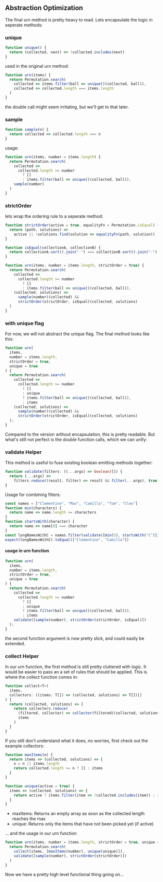 
## Abstraction Optimization

The final urn method is pretty heavy to read. Lets encapsulate the logic in seperate methods:

### unique

```js
function unique() {
  return (collected, next) => !collected.includes(next)
}
```

used in the original urn method:

```js
function urn(items) {
  return Permutation.search(
    collected => items.filter(ball => unique()(collected, ball)),
    collected => collected.length === items.length
  )
}
```

the double call might seem irritating, but we'll get to that later.

### sample

```js
function sample(n) {
  return collected => collected.length === n
}
```

usage:

```js
function urn(items, number = items.length) {
  return Permutation.search(
    collected =>
      collected.length >= number
        ? []
        : items.filter(ball => unique()(collected, ball)),
    sample(number)
  )
}
```

### strictOrder

lets wrap the ordering rule to a seperate method:

```js
function strictOrder(active = true, equalityFn = Permutation.isEqual) {
  return (path, solutions) =>
    active || !solutions.find(solution => equalityFn(path, solution))
}
```

```js
function isEqual(collectionA, collectionB) {
  return collectionA.sort().join("-") === collectionB.sort().join("-")
}

function urn(items, number = items.length, strictOrder = true) {
  return Permutation.search(
    collected =>
      collected.length >= number
        ? []
        : items.filter(ball => unique()(collected, ball)),
    (collected, solutions) =>
      sample(number)(collected) &&
      strictOrder(strictOrder, isEqual)(collected, solutions)
  )
}
```

### with unique flag

For now, we will not abstract the unique flag. The final method looks like this:

```js
function urn(
  items,
  number = items.length,
  strictOrder = true,
  unique = true
) {
  return Permutation.search(
    collected =>
      collected.length >= number
        ? []
        : unique
        ? items.filter(ball => unique()(collected, ball)),
        : items
    (collected, solutions) =>
      sample(number)(collected) &&
      strictOrder(strictOrder, isEqual)(collected, solutions)
  );
}
```

Compared to the version without encapsulation, this is pretty readable. But what's still not perfect is the double function calls, which we can unify:

### validate Helper

This method is useful to fuse existing boolean emitting methods together:

```ts
function validate(filters: ((...args) => boolean)[]) {
  return (...args) =>
    filters.reduce((result, filter) => result && filter(...args), true)
}
```

Usage for combining filters:

```js
const names = ["Clementine", "Max", "Camilla", "Tom", "Cleo"]
function min(characters) {
  return name => name.length >= characters
}
function startsWith(character) {
  return name => name[0] === character
}
const longNamesWithC = names.filter(validate([min(5), startsWith("C")]))
expect(longNamesWithC).toEqual(["Clementine", "Camilla"])
```

#### usage in urn function

```js
function urn(
  items,
  number = items.length,
  strictOrder = true,
  unique = true
) {
  return Permutation.search(
    collected =>
      collected.length >= number
        ? []
        : unique
        ? items.filter(ball => unique()(collected, ball)),
        : items
    validate([sample(number), strictOrder(strictOrder, isEqual)])
  );
}
```

the second function argument is now pretty slick, and could easily be extended.

### collect Helper

In our urn function, the first method is still pretty cluttered with logic. It would be easier to pass an a set of rules that should be applied. This is where the collect function comes in:

```js
function collect<T>(
  items,
  collectors: ((items: T[]) => (collected, solutions) => T[])[]
) {
  return (collected, solutions) => {
    return collectors.reduce(
      (filtered, collector) => collector(filtered)(collected, solutions),
      items
    )
  }
}
```

If you still don't understand what it does, no worries, first check out the example collectors:

```js
function maxItems(n) {
  return items => (collected, solutions) => {
    n = n || items.length
    return collected.length >= n ? [] : items
  }
}

function unique(active = true) {
  items => (collected, solutions) => {
    return active ? items.filter(item => !collected.includes(item)) : items
  }
}
```

- maxItems: Returns an empty array as soon as the collected length reaches the max
- unique: Returns only the items that have not been picked yet (if active)

... and the usage in our urn function

```js
function urn(items, number = items.length, strictOrder = true, unique = true) {
  return Permutation.search(
    collect(items, [maxItems(number), unique(unique)]),
    validate([sample(number), strictOrder(strictOrder)])
  )
}
```

Now we have a pretty high level functional thing going on...



<!-- ## Using the urn model in the "real" world

Let's play lotto:

```js
const lottoNumbers = Array(49)
  .fill(0)
  .map((_, i) => i + 1)
urn(lottoNumbers, 6)
// DONT run that
```

If we would run the above snippet, your pc could melt... Lets limit the solutions first:

```ts
function maxSolutions(number) {
  return items => (collected, solutions) => {
    return number !== undefined && solutions.length >= number ? [] : items
  }
}

function urn(
  items,
  number = items.length,
  strictOrder = true,
  unique = true,
  maxSolutions?
) {
  return Permutation.search(
    collect(items, [
      maxSolutions(maxSolutions),
      maxItems(number),
      unique(unique),
    ]),
    validate([sample(number), strictOrder(strictOrder)])
  )
}
```

Now:

```js
const lottoNumbers = Array(49)
  .fill(0)
  .map((_, i) => i + 1)
urn(lottoNumbers, 6, true, true, 1)
```

will stop after finding the first solution which is 1, 2, 3, 4, 5, 6. We could now add random sorting -->
